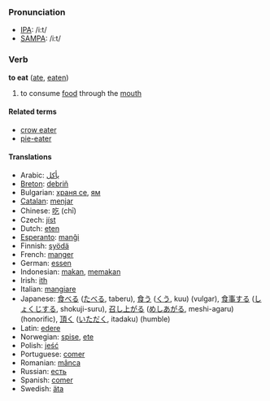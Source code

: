 === Pronunciation ===
*[[w:IPA|IPA]]: /i:t/
*[[w:SAMPA|SAMPA]]: /i:t/

=== Verb ===
'''to eat''' ([[ate]], [[eaten]])

# to consume [[food]] through the [[mouth]]

==== Related terms ====
*[[crow eater]]
*[[pie-eater]]

==== Translations ====
*Arabic: [[يأكل]]
*[[Breton]]: [[debriñ]]
*Bulgarian: [[храня се]], [[ям]]
*[[Catalan]]: [[menjar]]
*Chinese: [[吃]] (chī)
*Czech: [[jíst]]
*Dutch: [[eten]]
*[[Esperanto]]: [[manĝi]]
*Finnish: [[syödä]]
*French: [[manger]]
*German: [[essen]]
*Indonesian: [[makan]], [[makan|memakan]]
*Irish: [[ith]]
*Italian: [[mangiare]]
*Japanese: [[食べる]] ([[たべる]], taberu), [[食う]] ([[くう]], kuu) (vulgar), [[食事]]する ([[しょくじ]]する, shokuji-suru), [[召し上がる]] ([[めしあがる]], meshi-agaru) (honorific), [[頂く]] ([[いただく]], itadaku) (humble)
*Latin: [[edere]]
*Norwegian: [[spise]], [[ete]]
*Polish: [[jeść]]
*Portuguese: [[comer]]
*Romanian: [[mânca]]
*Russian: [[есть]]
*Spanish: [[comer]]
*Swedish: [[äta]]